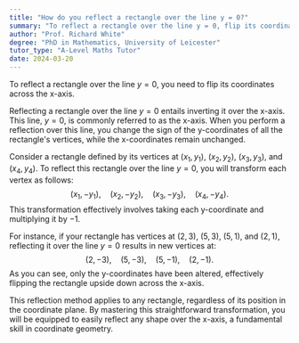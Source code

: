 ```yaml
---
title: "How do you reflect a rectangle over the line y = 0?"
summary: "To reflect a rectangle over the line y = 0, flip its coordinates across the x-axis."
author: "Prof. Richard White"
degree: "PhD in Mathematics, University of Leicester"
tutor_type: "A-Level Maths Tutor"
date: 2024-03-20
---
```


To reflect a rectangle over the line $y = 0$, you need to flip its coordinates across the x-axis.

Reflecting a rectangle over the line $y = 0$ entails inverting it over the x-axis. This line, $y = 0$, is commonly referred to as the x-axis. When you perform a reflection over this line, you change the sign of the y-coordinates of all the rectangle's vertices, while the x-coordinates remain unchanged.

Consider a rectangle defined by its vertices at $(x_1, y_1)$, $(x_2, y_2)$, $(x_3, y_3)$, and $(x_4, y_4)$. To reflect this rectangle over the line $y = 0$, you will transform each vertex as follows: 
$$(x_1, -y_1), \quad (x_2, -y_2), \quad (x_3, -y_3), \quad (x_4, -y_4).$$
This transformation effectively involves taking each y-coordinate and multiplying it by $-1$.

For instance, if your rectangle has vertices at $(2, 3)$, $(5, 3)$, $(5, 1)$, and $(2, 1)$, reflecting it over the line $y = 0$ results in new vertices at:
$$(2, -3), \quad (5, -3), \quad (5, -1), \quad (2, -1).$$
As you can see, only the y-coordinates have been altered, effectively flipping the rectangle upside down across the x-axis.

This reflection method applies to any rectangle, regardless of its position in the coordinate plane. By mastering this straightforward transformation, you will be equipped to easily reflect any shape over the x-axis, a fundamental skill in coordinate geometry.
    